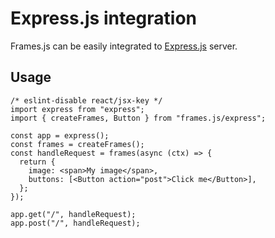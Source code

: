 # Express.js integration

Frames.js can be easily integrated to [Express.js](https://expressjs.com) server.

## Usage

```tsx
/* eslint-disable react/jsx-key */
import express from "express";
import { createFrames, Button } from "frames.js/express";

const app = express();
const frames = createFrames();
const handleRequest = frames(async (ctx) => {
  return {
    image: <span>My image</span>,
    buttons: [<Button action="post">Click me</Button>],
  };
});

app.get("/", handleRequest);
app.post("/", handleRequest);
```
